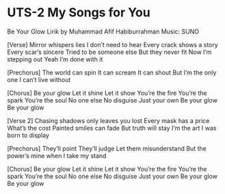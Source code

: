# UTS-2 My Songs for You

Be Your Glow
Lirik by Muhammad Afif Habiburrahman
Music: SUNO

[Verse]
Mirror whispers lies I don't need to hear
Every crack shows a story
Every scar's sincere
Tried to be someone else
But they never fit
Now I'm stepping out
Yeah
I'm done with it

[Prechorus]
The world can spin
It can scream
It can shout
But I’m the only one I can't live without

[Chorus]
Be your glow
Let it shine
Let it show
You’re the fire
You’re the spark
You’re the soul
No one else
No disguise
Just your own
Be your glow
Be your glow

[Verse 2]
Chasing shadows only leaves you lost
Every mask has a price
What’s the cost
Painted smiles can fade
But truth will stay
I’m the art I was born to display

[Prechorus]
They’ll point
They’ll judge
Let them misunderstand
But the power’s mine when I take my stand

[Chorus]
Be your glow
Let it shine
Let it show
You’re the fire
You’re the spark
You’re the soul
No one else
No disguise
Just your own
Be your glow
Be your glow
